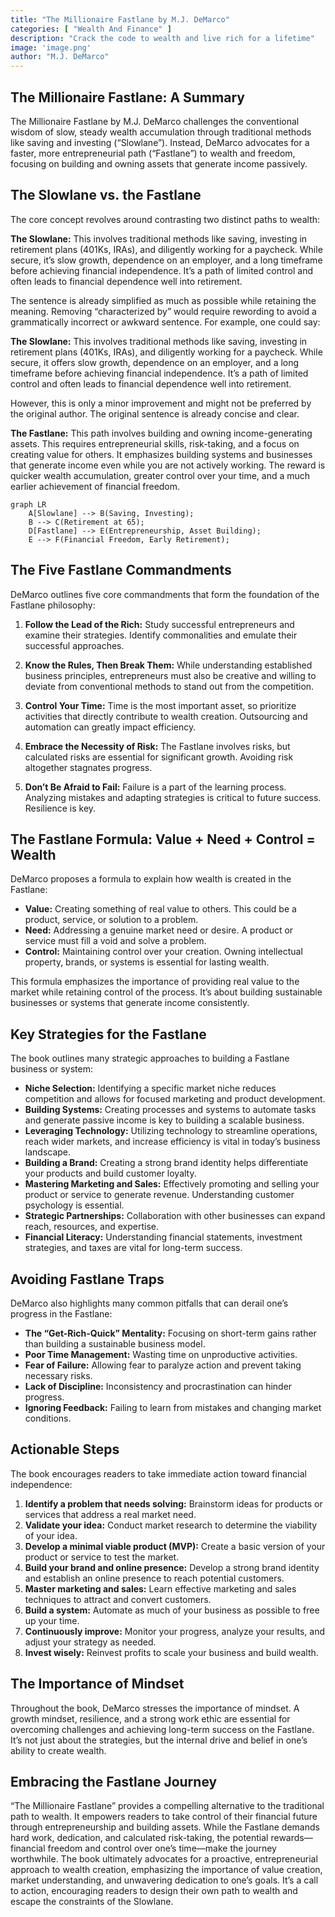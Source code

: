 ```yaml
---
title: "The Millionaire Fastlane by M.J. DeMarco"
categories: [ "Wealth And Finance" ]
description: "Crack the code to wealth and live rich for a lifetime"
image: 'image.png'
author: "M.J. DeMarco"
---
```

## The Millionaire Fastlane: A Summary

The Millionaire Fastlane by M.J. DeMarco challenges the conventional wisdom of slow, steady wealth accumulation through traditional methods like saving and investing ("Slowlane"). Instead, DeMarco advocates for a faster, more entrepreneurial path ("Fastlane") to wealth and freedom, focusing on building and owning assets that generate income passively.

## The Slowlane vs. the Fastlane

The core concept revolves around contrasting two distinct paths to wealth:

**The Slowlane:** This involves traditional methods like saving, investing in retirement plans (401Ks, IRAs), and diligently working for a paycheck. While secure, it's slow growth, dependence on an employer, and a long timeframe before achieving financial independence. It's a path of limited control and often leads to financial dependence well into retirement.

The sentence is already simplified as much as possible while retaining the meaning.  Removing "characterized by" would require rewording to avoid a grammatically incorrect or awkward sentence.  For example, one could say:

**The Slowlane:** This involves traditional methods like saving, investing in retirement plans (401Ks, IRAs), and diligently working for a paycheck. While secure, it offers slow growth, dependence on an employer, and a long timeframe before achieving financial independence.  It's a path of limited control and often leads to financial dependence well into retirement.

However, this is only a minor improvement and might not be preferred by the original author.  The original sentence is already concise and clear.

**The Fastlane:**  This path involves building and owning income-generating assets. This requires entrepreneurial skills, risk-taking, and a focus on creating value for others. It emphasizes building systems and businesses that generate income even while you are not actively working.  The reward is quicker wealth accumulation, greater control over your time, and a much earlier achievement of financial freedom.

```mermaid
graph LR
    A[Slowlane] --> B(Saving, Investing);
    B --> C(Retirement at 65);
    D[Fastlane] --> E(Entrepreneurship, Asset Building);
    E --> F(Financial Freedom, Early Retirement);
```


## The Five Fastlane Commandments

DeMarco outlines five core commandments that form the foundation of the Fastlane philosophy:

1. **Follow the Lead of the Rich:** Study successful entrepreneurs and examine their strategies. Identify commonalities and emulate their successful approaches.

2. **Know the Rules, Then Break Them:** While understanding established business principles, entrepreneurs must also be creative and willing to deviate from conventional methods to stand out from the competition.

3. **Control Your Time:** Time is the most important asset, so prioritize activities that directly contribute to wealth creation. Outsourcing and automation can greatly impact efficiency.

4. **Embrace the Necessity of Risk:** The Fastlane involves risks, but calculated risks are essential for significant growth. Avoiding risk altogether stagnates progress.

5. **Don't Be Afraid to Fail:** Failure is a part of the learning process. Analyzing mistakes and adapting strategies is critical to future success. Resilience is key.


##  The Fastlane Formula:  Value + Need + Control = Wealth

DeMarco proposes a formula to explain how wealth is created in the Fastlane:

* **Value:** Creating something of real value to others.  This could be a product, service, or solution to a problem.
* **Need:** Addressing a genuine market need or desire.  A product or service must fill a void and solve a problem.
* **Control:** Maintaining control over your creation. Owning intellectual property, brands, or systems is essential for lasting wealth.

This formula emphasizes the importance of providing real value to the market while retaining control of the process.  It's about building sustainable businesses or systems that generate income consistently.


## Key Strategies for the Fastlane

The book outlines many strategic approaches to building a Fastlane business or system:

* **Niche Selection:** Identifying a specific market niche reduces competition and allows for focused marketing and product development.
* **Building Systems:** Creating processes and systems to automate tasks and generate passive income is key to building a scalable business.
* **Leveraging Technology:** Utilizing technology to streamline operations, reach wider markets, and increase efficiency is vital in today's business landscape.
* **Building a Brand:** Creating a strong brand identity helps differentiate your products and build customer loyalty.
* **Mastering Marketing and Sales:** Effectively promoting and selling your product or service to generate revenue. Understanding customer psychology is essential.
* **Strategic Partnerships:** Collaboration with other businesses can expand reach, resources, and expertise.
* **Financial Literacy:** Understanding financial statements, investment strategies, and taxes are vital for long-term success.


##  Avoiding Fastlane Traps

DeMarco also highlights many common pitfalls that can derail one's progress in the Fastlane:

* **The "Get-Rich-Quick" Mentality:**  Focusing on short-term gains rather than building a sustainable business model.
* **Poor Time Management:** Wasting time on unproductive activities.
* **Fear of Failure:**  Allowing fear to paralyze action and prevent taking necessary risks.
* **Lack of Discipline:**  Inconsistency and procrastination can hinder progress.
* **Ignoring Feedback:** Failing to learn from mistakes and changing market conditions.


## Actionable Steps

The book encourages readers to take immediate action toward financial independence:

1. **Identify a problem that needs solving:** Brainstorm ideas for products or services that address a real market need.
2. **Validate your idea:** Conduct market research to determine the viability of your idea.
3. **Develop a minimal viable product (MVP):** Create a basic version of your product or service to test the market.
4. **Build your brand and online presence:** Develop a strong brand identity and establish an online presence to reach potential customers.
5. **Master marketing and sales:** Learn effective marketing and sales techniques to attract and convert customers.
6. **Build a system:** Automate as much of your business as possible to free up your time.
7. **Continuously improve:** Monitor your progress, analyze your results, and adjust your strategy as needed.
8. **Invest wisely:** Reinvest profits to scale your business and build wealth.

## The Importance of Mindset

Throughout the book, DeMarco stresses the importance of mindset. A growth mindset, resilience, and a strong work ethic are essential for overcoming challenges and achieving long-term success on the Fastlane.  It’s not just about the strategies, but the internal drive and belief in one's ability to create wealth.


##  Embracing the Fastlane Journey

"The Millionaire Fastlane" provides a compelling alternative to the traditional path to wealth.  It empowers readers to take control of their financial future through entrepreneurship and building assets.  While the Fastlane demands hard work, dedication, and calculated risk-taking, the potential rewards—financial freedom and control over one's time—make the journey worthwhile. The book ultimately advocates for a proactive, entrepreneurial approach to wealth creation, emphasizing the importance of value creation, market understanding, and unwavering dedication to one’s goals.  It's a call to action, encouraging readers to design their own path to wealth and escape the constraints of the Slowlane.

